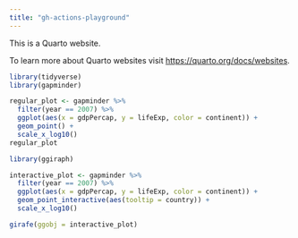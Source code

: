 ```yaml
---
title: "gh-actions-playground"
---
```


This is a Quarto website.

To learn more about Quarto websites visit <https://quarto.org/docs/websites>.

```r
library(tidyverse)
library(gapminder)

regular_plot <- gapminder %>% 
  filter(year == 2007) %>% 
  ggplot(aes(x = gdpPercap, y = lifeExp, color = continent)) +
  geom_point() +
  scale_x_log10()
regular_plot
```


```r
library(ggiraph)

interactive_plot <- gapminder %>% 
  filter(year == 2007) %>% 
  ggplot(aes(x = gdpPercap, y = lifeExp, color = continent)) +
  geom_point_interactive(aes(tooltip = country)) +
  scale_x_log10()

girafe(ggobj = interactive_plot)
```

